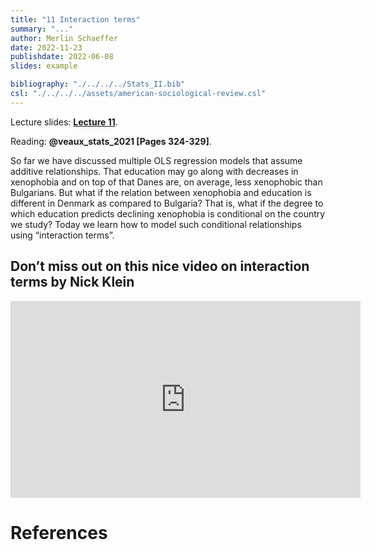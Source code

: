 ```yaml
---
title: "11 Interaction terms"
summary: "..."
author: Merlin Schaeffer
date: 2022-11-23
publishdate: 2022-06-08
slides: example

bibliography: "./../../../Stats_II.bib"
csl: "./../../../assets/american-sociological-review.csl"
---
```


Lecture slides: [**Lecture 11**](/Lectures/11-Conditionals/11-Conditionals.html).

Reading: **@veaux_stats_2021[Pages 324-329]**.

So far we have discussed multiple OLS regression models that assume additive relationships. That education may go along with decreases in xenophobia and on top of that Danes are, on average, less xenophobic than Bulgarians. But what if the relation between xenophobia and education is different in Denmark as compared to Bulgaria? That is, what if the degree to which education predicts declining xenophobia is conditional on the country we study? Today we learn how to model such conditional relationships using "interaction terms". 

## Don't miss out on this nice video on interaction terms by Nick Klein
<iframe width="560" height="315" src="https://www.youtube.com/embed/J8IHdu-oM64" title="YouTube video player" frameborder="0" allow="accelerometer; autoplay; clipboard-write; encrypted-media; gyroscope; picture-in-picture" allowfullscreen></iframe>

# References
